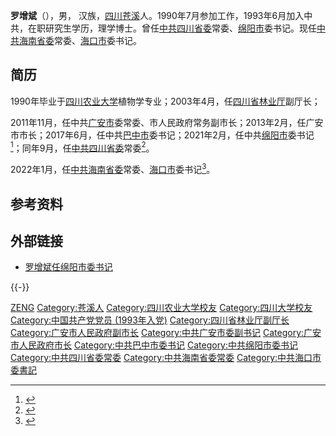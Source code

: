 '''罗增斌'''（{{bd|1967年|10月||catIdx=Luo罗}}），男， 汉族，[[四川|四川]][[苍溪|苍溪]]人。1990年7月参加工作，1993年6月加入中共，在职研究生学历，理学博士。曾任[[中共四川省委|中共四川省委]]常委、[[绵阳市|绵阳市]]委书记。现任[[中共海南省委|中共海南省委]]常委、[[海口市|海口市]]委书记。
 
== 简历 ==
1990年毕业于[[四川农业大学|四川农业大学]]植物学专业；2003年4月，任[[四川省林业厅|四川省林业厅]]副厅长；

2011年11月，任中共[[广安市|广安市]]委常委、市人民政府常务副市长；2013年2月，任广安市市长；2017年6月，任中共[[巴中市|巴中市]]委书记；2021年2月，任中共[[绵阳市|绵阳市]]委书记<ref>{{Cite web|title=何平任巴中市委书记 前任罗增斌已任绵阳市委书记(简历)_中国经济网——国家经济门户|url=http://district.ce.cn/newarea/sddy/202103/16/t20210316_36385760_1.shtml|accessdate=2021-03-16|work=district.ce.cn}}</ref>；同年9月，任[[中共四川省委|中共四川省委]]常委<ref>{{Cite web|title=罗增斌任四川省委常委_中国经济网——国家经济门户|url=http://district.ce.cn/newarea/sddy/202109/30/t20210930_36963574.shtml|accessdate=2021-09-30|work=district.ce.cn|archive-date=2021-12-18|archive-url=https://web.archive.org/web/20211218062744/http://district.ce.cn/newarea/sddy/202109/30/t20210930_36963574.shtml|dead-url=no}}</ref>。

2022年1月，任[[中共海南省委|中共海南省委]]常委、[[海口市|海口市]]委书记<ref>{{Cite web|title=中共海南省委决定：罗增斌任海口市委书记|url=https://ie.bjd.com.cn/5b165687a010550e5ddc0e6a/contentApp/5b16573ae4b02a9fe2d558f9/AP61eac376e4b0872a62136254.html|accessdate=2022-01-20|publisher=海南日报|work=北京日报|archive-date=2022-01-21|archive-url=https://web.archive.org/web/20220121151142/https://ie.bjd.com.cn/5b165687a010550e5ddc0e6a/contentApp/5b16573ae4b02a9fe2d558f9/AP61eac376e4b0872a62136254.html|dead-url=no}}</ref>。
 
== 参考资料 ==
{{reflist}}
 
== 外部链接 ==
*[http://www.xinhuanet.com/politics/2021-02/08/c_1127081782.htm 罗增斌任绵阳市委书记]

{{-}}
{{start box}}
{{s-ppo|cpc}}
{{s-before|[[何忠友|何忠友]]}}
{{s-title|[[中国共产党海口市委员会|中国共产党海口市委员会]]书记|2022年1月－}}
{{s-inc}}
{{s-before|[[刘超_(1971年)|刘超]]}}
{{s-title|[[中国共产党绵阳市委员会|中国共产党绵阳市委员会]]书记|2021年2月－2022年1月}}
{{s-after|[[曹立军|曹立军]]}}
{{s-before|[[冯键|冯键]]}}
{{s-title|[[中国共产党巴中市委员会|中国共产党巴中市委员会]]书记|2017年6月－2021年2月}}
{{s-after|[[何平_(1964年)|何平]]}}
{{s-gov|prc}}
{{s-before|[[侯晓春|侯晓春]]}}
{{s-title|[[广安市人民政府|广安市人民政府]]市长|2013年2月－2017年6月}}
{{s-after|[[曾卿|曾卿]]}}
{{end box}}
{{海南省领导人}}
{{中华人民共和国海口市正职领导人}}

{{DEFAULTSORT:Luo罗}}
[[Category:罗姓|ZENG]]
[[Category:苍溪人|Category:苍溪人]]
[[Category:四川农业大学校友|Category:四川农业大学校友]]
[[Category:四川大学校友|Category:四川大学校友]]
[[Category:中国共产党党员_(1993年入党)|Category:中国共产党党员 (1993年入党)]]
[[Category:四川省林业厅副厅长|Category:四川省林业厅副厅长]]
[[Category:广安市人民政府副市长|Category:广安市人民政府副市长]]
[[Category:中共广安市委副书记|Category:中共广安市委副书记]]
[[Category:广安市人民政府市长|Category:广安市人民政府市长]]
[[Category:中共巴中市委书记|Category:中共巴中市委书记]]
[[Category:中共绵阳市委书记|Category:中共绵阳市委书记]]
[[Category:中共四川省委常委|Category:中共四川省委常委]]
[[Category:中共海南省委常委|Category:中共海南省委常委]]
[[Category:中共海口市委書記|Category:中共海口市委書記]]